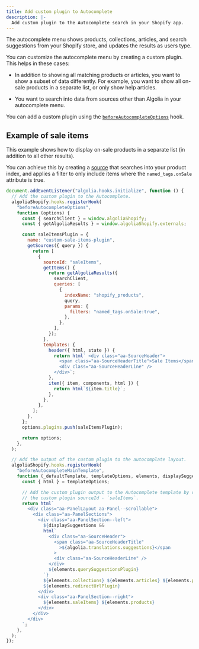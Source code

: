 ```yaml
---
title: Add custom plugin to Autocomplete
description: |-
  Add custom plugin to the Autocomplete search in your Shopify app.
---
```


The autocomplete menu shows products, collections, articles, and search suggestions from your Shopify store, and updates the results as users type.

You can customize the autocomplete menu by creating a custom plugin.
This helps in these cases:

- In addition to showing all matching products or articles,
  you want to show a subset of data differently.
  For example, you want to show all on-sale products in a separate list,
  or only show help articles.

- You want to search into data from sources other than Algolia in your autocomplete menu.

You can add a custom plugin using the [`beforeAutocompleteOptions`](/integration/shopify/building-search-ui/frontend-custom-events/#beforeautocompleteoptions) hook.

## Example of sale items

This example shows how to display on-sale products in a separate list (in addition to all other results).

You can achieve this by creating a [source](/ui-libraries/autocomplete/core-concepts/sources/) that searches into your product index, and applies a filter to only include items where the `named_tags.onSale` attribute is true.

```js js
document.addEventListener("algolia.hooks.initialize", function () {
  // Add the custom plugin to the Autocomplete.
  algoliaShopify.hooks.registerHook(
    "beforeAutocompleteOptions",
    function (options) {
      const { searchClient } = window.algoliaShopify;
      const { getAlgoliaResults } = window.algoliaShopify.externals;

      const saleItemsPlugin = {
        name: "custom-sale-items-plugin",
        getSources({ query }) {
          return [
            {
              sourceId: "saleItems",
              getItems() {
                return getAlgoliaResults({
                  searchClient,
                  queries: [
                    {
                      indexName: "shopify_products",
                      query,
                      params: {
                        filters: "named_tags.onSale:true",
                      },
                    },
                  ],
                });
              },
              templates: {
                header({ html, state }) {
                  return html` <div class="aa-SourceHeader">
                    <span class="aa-SourceHeaderTitle">Sale Items</span>
                    <div class="aa-SourceHeaderLine" />
                  </div>`;
                },
                item({ item, components, html }) {
                  return html`${item.title}`;
                },
              },
            },
          ];
        },
      };
      options.plugins.push(saleItemsPlugin);

      return options;
    },
  );

  // Add the output of the custom plugin to the autocomplate layout.
  algoliaShopify.hooks.registerHook(
    "beforeAutocompleteMainTemplate",
    function (_defaultTemplate, templateOptions, elements, displaySuggestions) {
      const { html } = templateOptions;

      // Add the custom plugin output to the Autocomplete template by referencing
      // the custom plugin sourceId - `saleItems`.
      return html`
        <div class="aa-PanelLayout aa-Panel--scrollable">
          <div class="aa-PanelSections">
            <div class="aa-PanelSection--left">
              ${displaySuggestions &&
              html`
                <div class="aa-SourceHeader">
                  <span class="aa-SourceHeaderTitle"
                    >${algolia.translations.suggestions}</span
                  >
                  <div class="aa-SourceHeaderLine" />
                </div>
                ${elements.querySuggestionsPlugin}
              `}
              ${elements.collections} ${elements.articles} ${elements.pages}
              ${elements.redirectUrlPlugin}
            </div>
            <div class="aa-PanelSection--right">
              ${elements.saleItems} ${elements.products}
            </div>
          </div>
        </div>
      `;
    },
  );
});
```
